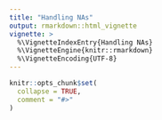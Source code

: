 ```yaml
---
title: "Handling NAs"
output: rmarkdown::html_vignette
vignette: >
  %\VignetteIndexEntry{Handling NAs}
  %\VignetteEngine{knitr::rmarkdown}
  %\VignetteEncoding{UTF-8}
---
```


```r
knitr::opts_chunk$set(
  collapse = TRUE,
  comment = "#>"
)
```


